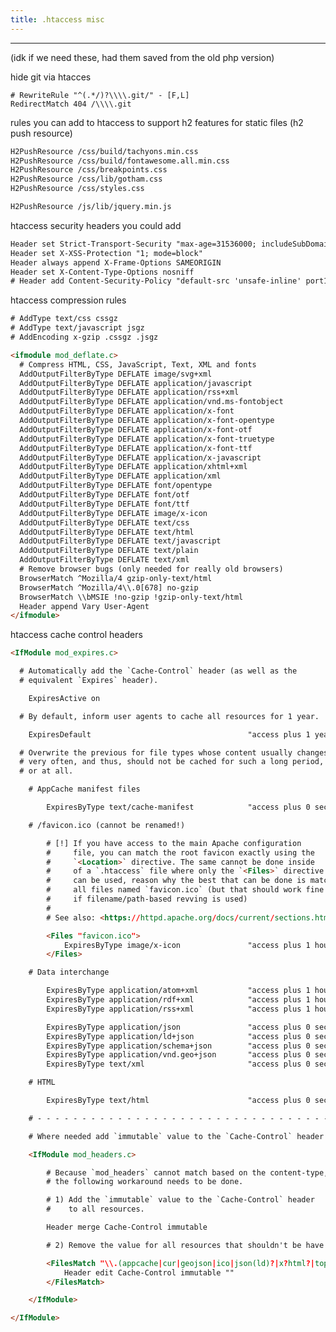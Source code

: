 ```yaml
---
title: .htaccess misc
---
```












---



(idk if we need these, had them saved from the old php version)




hide git via htacces

```
# RewriteRule "^(.*/)?\\\\.git/" - [F,L]
RedirectMatch 404 /\\\\.git

```




rules you can add to htaccess to support h2 features for static files (h2 push resource)

```html
H2PushResource /css/build/tachyons.min.css
H2PushResource /css/build/fontawesome.all.min.css
H2PushResource /css/breakpoints.css
H2PushResource /css/lib/gotham.css
H2PushResource /css/styles.css

H2PushResource /js/lib/jquery.min.js
```

htaccess security headers you could add

```html
Header set Strict-Transport-Security "max-age=31536000; includeSubDomains; preload"
Header set X-XSS-Protection "1; mode=block"
Header always append X-Frame-Options SAMEORIGIN
Header set X-Content-Type-Options nosniff
# Header add Content-Security-Policy "default-src 'unsafe-inline' port164.com mainstreetbusinessdistrict.com split-tokc.com mst.oceancompaniesok.com media.oceancompaniesok.com oceancompanies.s3.amazonaws.com *.googleapis.com *.frontapp.com sessions.bugsnag.com; frame-ancestors https://*.frontapp.com https://*.frontapplication.com;"
```

htaccess compression rules

```html
# AddType text/css cssgz
# AddType text/javascript jsgz
# AddEncoding x-gzip .cssgz .jsgz

<ifmodule mod_deflate.c>
  # Compress HTML, CSS, JavaScript, Text, XML and fonts
  AddOutputFilterByType DEFLATE image/svg+xml
  AddOutputFilterByType DEFLATE application/javascript
  AddOutputFilterByType DEFLATE application/rss+xml
  AddOutputFilterByType DEFLATE application/vnd.ms-fontobject
  AddOutputFilterByType DEFLATE application/x-font
  AddOutputFilterByType DEFLATE application/x-font-opentype
  AddOutputFilterByType DEFLATE application/x-font-otf
  AddOutputFilterByType DEFLATE application/x-font-truetype
  AddOutputFilterByType DEFLATE application/x-font-ttf
  AddOutputFilterByType DEFLATE application/x-javascript
  AddOutputFilterByType DEFLATE application/xhtml+xml
  AddOutputFilterByType DEFLATE application/xml
  AddOutputFilterByType DEFLATE font/opentype
  AddOutputFilterByType DEFLATE font/otf
  AddOutputFilterByType DEFLATE font/ttf
  AddOutputFilterByType DEFLATE image/x-icon
  AddOutputFilterByType DEFLATE text/css
  AddOutputFilterByType DEFLATE text/html
  AddOutputFilterByType DEFLATE text/javascript
  AddOutputFilterByType DEFLATE text/plain
  AddOutputFilterByType DEFLATE text/xml
  # Remove browser bugs (only needed for really old browsers)
  BrowserMatch ^Mozilla/4 gzip-only-text/html
  BrowserMatch ^Mozilla/4\\.0[678] no-gzip
  BrowserMatch \\bMSIE !no-gzip !gzip-only-text/html
  Header append Vary User-Agent
</ifmodule>
```

htaccess cache control headers

```html
<IfModule mod_expires.c>

  # Automatically add the `Cache-Control` header (as well as the
  # equivalent `Expires` header).

    ExpiresActive on

  # By default, inform user agents to cache all resources for 1 year.

    ExpiresDefault                                   "access plus 1 year"

  # Overwrite the previous for file types whose content usually changes
  # very often, and thus, should not be cached for such a long period,
  # or at all.

    # AppCache manifest files

        ExpiresByType text/cache-manifest            "access plus 0 seconds"

    # /favicon.ico (cannot be renamed!)

        # [!] If you have access to the main Apache configuration
        #     file, you can match the root favicon exactly using the
        #     `<Location>` directive. The same cannot be done inside
        #     of a `.htaccess` file where only the `<Files>` directive
        #     can be used, reason why the best that can be done is match
        #     all files named `favicon.ico` (but that should work fine
        #     if filename/path-based revving is used)
        #
        # See also: <https://httpd.apache.org/docs/current/sections.html#file-and-web>.

        <Files "favicon.ico">
            ExpiresByType image/x-icon               "access plus 1 hour"
        </Files>

    # Data interchange

        ExpiresByType application/atom+xml           "access plus 1 hour"
        ExpiresByType application/rdf+xml            "access plus 1 hour"
        ExpiresByType application/rss+xml            "access plus 1 hour"

        ExpiresByType application/json               "access plus 0 seconds"
        ExpiresByType application/ld+json            "access plus 0 seconds"
        ExpiresByType application/schema+json        "access plus 0 seconds"
        ExpiresByType application/vnd.geo+json       "access plus 0 seconds"
        ExpiresByType text/xml                       "access plus 0 seconds"

    # HTML

        ExpiresByType text/html                      "access plus 0 seconds"

    # - - - - - - - - - - - - - - - - - - - - - - - - - - - - - - - - -

    # Where needed add `immutable` value to the `Cache-Control` header

    <IfModule mod_headers.c>

        # Because `mod_headers` cannot match based on the content-type,
        # the following workaround needs to be done.

        # 1) Add the `immutable` value to the `Cache-Control` header
        #    to all resources.

        Header merge Cache-Control immutable

        # 2) Remove the value for all resources that shouldn't be have it.

        <FilesMatch "\\.(appcache|cur|geojson|ico|json(ld)?|x?html?|topojson|xml)$">
            Header edit Cache-Control immutable ""
        </FilesMatch>

    </IfModule>

</IfModule>
```